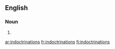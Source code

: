 ==English==

===Noun===
{{head|en|noun plural form}}

# {{plural of|indoctrination|lang=en}}

[[ar:indoctrinations]]
[[fr:indoctrinations]]
[[fi:indoctrinations]]